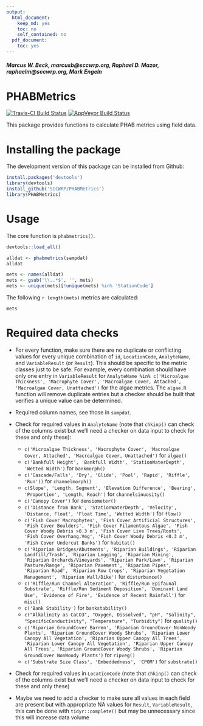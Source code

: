 ```yaml
---
output:
  html_document:
    keep_md: yes
    toc: no
    self_contained: no
  pdf_document:
    toc: yes
---
```


#### *Marcus W. Beck, marcusb@sccwrp.org, Raphael D. Mazor, raphaelm@sccwrp.org, Mark Engeln*

# PHABMetrics

[![Travis-CI Build Status](https://travis-ci.org/SCCWRP/PHABMetrics.svg?branch=master)](https://travis-ci.org/SCCWRP/PHABMetrics)
[![AppVeyor Build Status](https://ci.appveyor.com/api/projects/status/github/SCCWRP/PHABMetrics?branch=master&svg=true)](https://ci.appveyor.com/project/SCCWRP/PHABMetrics)

This package provides functions to calculate PHAB metrics using field data.

# Installing the package

The development version of this package can be installed from Github:

```r
install.packages('devtools')
library(devtools)
install_github('SCCWRP/PHABMetrics')
library(PHABMetrics)
```

# Usage

The core  function is `phabmetrics()`.

```r
devtools::load_all()
```
```r
alldat <- phabmetrics(sampdat)
alldat
```

```r
mets <- names(alldat)
mets <- gsub('\\..*$', '', mets)
mets <- unique(mets)[!unique(mets) %in% 'StationCode']
```

The following `r length(mets)` metrics are calculated:
```r
mets
```

# Required data checks

* For every function, make sure there are no duplicate or conflicting values for every unique combination of `id`, `LocationCode`, `AnalyteName`, and `VariableResult` (or `Result`).  This should be specific to the metric classes just to be safe.  For example, every combination should have only one entry in `VariableResult` for `AnalyteName %in% c('Microalgae Thickness', 'Macrophyte Cover', 'Macroalgae Cover, Attached', 'Macroalgae Cover, Unattached')` for the algae metrics.  The `algae.R` function will remove duplicate entries but a checker should be built that verifies a unique value can be determined.  

* Required column names, see those in `sampdat`.  

* Check for required values in `AnalyteName` (note that `chkinp()` can check of the columns exist but we'll need a checker on data input to check for these and only these): 
     * `c('Microalgae Thickness', 'Macrophyte Cover', 'Macroalgae Cover, Attached', 'Macroalgae Cover, Unattached')` for `algae()`
     * `c('Bankfull Height', 'Bankfull Width', 'StationWaterDepth', 'Wetted Width')` for `bankmorph()`
     * `c('Cascade/Falls', 'Dry', 'Glide', 'Pool', 'Rapid', 'Riffle', 'Run'))` for `channelmorph()` 
     * `c(Slope', 'Length, Segment', 'Elevation Difference', 'Bearing', 'Proportion', 'Length, Reach')` for `channelsinuosity()`
     * `c('Canopy Cover')` for `densiometer()`
     * `c('Distance from Bank', 'StationWaterDepth', 'Velocity', 'Distance, Float', 'Float Time', 'Wetted Width')` for `flow()`
     * `c('Fish Cover Macrophytes', 'Fish Cover Artificial Structures', 'Fish Cover Boulders', 'Fish Cover Filamentous Algae', 'Fish Cover Woody Debris >0.3 m', 'Fish Cover Live Trees/Roots', 'Fish Cover Overhang.Veg', 'Fish Cover Woody Debris <0.3 m', 'Fish Cover Undercut Banks')` for `habitat()`
     * `c('Riparian Bridges/Abutments', 'Riparian Buildings', 'Riparian Landfill/Trash', 'Riparian Logging', 'Riparian Mining', 'Riparian Orchards/Vineyards', 'Riparian Park/Lawn', 'Riparian Pasture/Range', 'Riparian Pavement', 'Riparian Pipes', 'Riparian Road', 'Riparian Row Crops', 'Riparian Vegetation Management', 'Riparian Wall/Dike')` for `disturbance()`
     * `c('Riffle/Run Channel Alteration', 'Riffle/Run Epifaunal Substrate', 'Riffle/Run Sediment Deposition', 'Dominant Land Use', 'Evidence of Fire', 'Evidence of Recent Rainfall')` for `misc()`
     * `c('Bank Stability')` for `bankstability()`
     * `c("Alkalinity as CaCO3", "Oxygen, Dissolved", "pH", "Salinity", "SpecificConductivity", "Temperature", "Turbidity")` for `quality()`
     * `c('Riparian GroundCover Barren', 'Riparian GroundCover NonWoody Plants', 'Riparian GroundCover Woody Shrubs', 'Riparian Lower Canopy All Vegetation', 'Riparian Upper Canopy All Trees', 'Riparian Lower Canopy All Vegetation', 'Riparian Upper Canopy All Trees', 'Riparian GroundCover Woody Shrubs', 'Riparian GroundCover NonWoody Plants')` for `ripveg()` 
     * `c('Substrate Size Class', 'Embeddedness', 'CPOM')` for `substrate()`
     
* Check for required values in `LocationCode` (note that `chkinp()` can check of the columns exist but we'll need a checker on data input to check for these and only these)

* Maybe we need to add a checker to make sure all values in each field are present but with appropriate NA values for `Result`, `VariableResult`, this can be done with `tidyr::complete()` but may be unnecessary since this will increase data volume 
